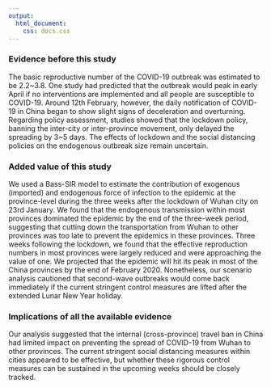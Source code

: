 ```yaml
---
output: 
  html_document:
    css: docs.css
---
```



### Evidence before this study
The basic reproductive number of the COVID-19 outbreak was estimated to be 2.2~3.8. One study had predicted that the outbreak would peak in early April if no interventions are implemented and all people are susceptible to COVID-19. Around 12th February, however, the daily notification of COVID-19 in China began to show slight signs of deceleration and overturning. Regarding policy assessment, studies showed that the lockdown policy, banning the inter-city or inter-province movement, only delayed the spreading by 3~5 days. The effects of lockdown and the social distancing policies on the endogenous outbreak size remain uncertain. 

### Added value of this study
We used a Bass-SIR model to estimate the contribution of exogenous (imported) and endogenous force of infection to the epidemic at the province-level during the three weeks after the lockdown of Wuhan city on 23rd January. We found that the endogenous transmission within most provinces dominated the epidemic by the end of the three-week period, suggesting that cutting down the transportation from Wuhan to other provinces was too late to prevent the epidemics in these provinces. Three weeks following the lockdown, we found that the effective reproduction numbers in most provinces were largely reduced and were approaching the value of one. We projected that the epidemic will hit its peak in most of the China provinces by the end of February 2020. Nonetheless, our scenario analysis cautioned that second-wave outbreaks would come back immediately if the current stringent control measures are lifted after the extended Lunar New Year holiday.

### Implications of all the available evidence
Our analysis suggested that the internal (cross-province) travel ban in China had limited impact on preventing the spread of COVID-19 from Wuhan to other provinces. The current stringent social distancing measures within cities appeared to be effective, but whether these rigorous control measures can be sustained in the upcoming weeks should be closely tracked.

